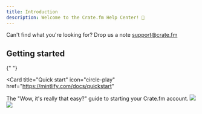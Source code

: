 ```yaml
---
title: Introduction
description: Welcome to the Crate.fm Help Center! 👋
---
```


<Info>Can't find what you're looking for? Drop us a note support@crate.fm</Info>

## Getting started

{" "}

<Card
  title="Quick start"
  icon="circle-play"
  href="https://mintlify.com/docs/quickstart"
>
  The "Wow, it's really that easy?" guide to starting your Crate.fm account.
  <img
    className="block h-auto dark:hidden"
    src="/images/getting-started-hero-light.png"
  />
  <img
    className="hidden h-auto dark:block"
    src="/images/getting-started-hero-dark.png"
  />
</Card>

